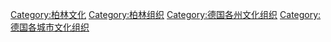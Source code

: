 [[Category:柏林文化|Category:柏林文化]]
[[Category:柏林组织|Category:柏林组织]]
[[Category:德国各州文化组织|Category:德国各州文化组织]]
[[Category:德国各城市文化组织|Category:德国各城市文化组织]]